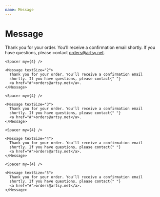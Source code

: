 ```yaml
---
name: Message
---
```



# Message

<Playground>

  <Box width="50%">
    <Message>
      Thank you for your order. You’ll receive a confirmation email shortly.
      If you have questions, please contact <a href="#">orders@artsy.net</a>.
    </Message>

    <Spacer my={4} />

    <Message textSize="2">
      Thank you for your order. You’ll receive a confirmation email
      shortly. If you have questions, please contact{" "}
      <a href="#">orders@artsy.net</a>.
    </Message>

    <Spacer my={4} />

    <Message textSize="3">
      Thank you for your order. You’ll receive a confirmation email
      shortly. If you have questions, please contact{" "}
      <a href="#">orders@artsy.net</a>.
    </Message>

    <Spacer my={4} />

    <Message textSize="4">
      Thank you for your order. You’ll receive a confirmation email
      shortly. If you have questions, please contact{" "}
      <a href="#">orders@artsy.net</a>.
    </Message>

    <Spacer my={4} />

    <Message textSize="5">
      Thank you for your order. You’ll receive a confirmation email
      shortly. If you have questions, please contact{" "}
      <a href="#">orders@artsy.net</a>.
    </Message>

  </Box>
</Playground>

<PropsTable of={Message} />
